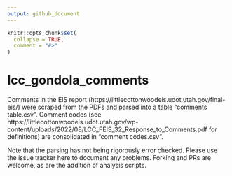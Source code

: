 ```yaml
---
output: github_document
---
```


<!-- README.md is generated from README.Rmd. Please edit that file -->

```r
knitr::opts_chunk$set(
  collapse = TRUE,
  comment = "#>"
)
```

# lcc_gondola_comments

Comments in the EIS report (https://littlecottonwoodeis.udot.utah.gov/final-eis/) were scraped from the PDFs and parsed into a table "comments table.csv".  Comment codes (see https://littlecottonwoodeis.udot.utah.gov/wp-content/uploads/2022/08/LCC_FEIS_32_Response_to_Comments.pdf for definitions) are consolidated in "comment codes.csv".

Note that the parsing has not being rigorously error checked.  Please use the issue tracker here to document any problems.  Forking and PRs are welcome, as are the addition of analysis scripts.